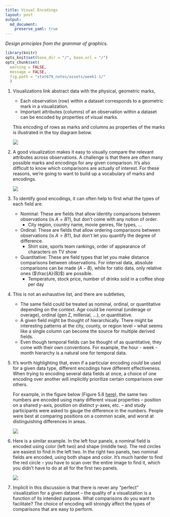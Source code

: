 ```yaml
---
title: Visual Encodings
layout: post
output: 
  md_document:
    preserve_yaml: true
---
```


_Design principles from the grammar of graphics._

```r
library(knitr)
opts_knit$set(base_dir = "/", base.url = "/")
opts_chunk$set(
  warning = FALSE, 
  message = FALSE,
  fig.path = "stat679_notes/assets/week1-1/"
  )
```

1. Visualizations link abstract data with the physical, geometric marks,

    * Each observation (row) within a dataset corresponds to a geometric mark in a
    visualization.
    * Important attributes (columns) of an observation within a dataset can be
    encoded by properties of visual marks.

    This encoding of rows as marks and columns as properties of the marks is
    illustrated in the toy diagram below.

    ![](/stat679_notes/assets/week1-1/encoding_illustration.png)

2. A good visualization makes it easy to visually compare the relevant
attributes across observations. A challenge is that there are often many
possible marks and encodings for any given comparison. It's also difficult to
know which comparisons are actually of interest. For these reasons, we're going
to want to build up a vocabulary of marks and encodings.

    ![](/stat679_notes//assets/week1-1/example_encodings.png)

3. To identify good encodings, it can often help to first what the types of each
field are.

    * Nominal: These are fields that allow identity comparisons between observations
    (is $A = B$?), but don't come with any notion of order.
      - City region, country name, movie genres, file types, ...
    * Ordinal: These are fields that allow ordering comparisons between observations
    (is $A > B$?), but don't let you quantify the degree of difference.
      - Shirt size, sports team rankings, order of appearance of characters on TV show
    * Quantitative: These are field types that let you make distance comparisons
    between observations. For interval data, absolute comparisons can be made ($A - B$), while for ratio data, only relative ones ($\frac{A}{B}$) are possible.
      - Temperature, stock price, number of drinks sold in a coffee shop per day
  
4. This is not an exhaustive list, and there are subtleties,

    * The same field could be treated as nominal, ordinal, or quantitative depending
    on the context. Age could be nominal (underage or overage), ordinal (gen Z,
    millenial, ...), or quantitative.
    * A given field might be thought of hierarchically. There might be interesting
    patterns at the city, county, or region level -- what seems like a single column
    can become the source for multiple derived fields.
    * Even though temporal fields can be thought of as quantitative, they come with
    their own conventions. For example, the hour - week - month hierarchy is a
    natural one for temporal data.
      
5. It's worth highlighting that, even if a particular encoding *could* be used for
a given data type, different encodings have different effectiveness. When trying
to encoding several data fields at once, a choice of one encoding over another
will implicitly prioritize certain comparisons over others. 

    For example, in the figure below (Figure 5.8
    [here](https://search.library.wisc.edu/catalog/9911196629502121)), the same two
    numbers are encoded using many different visual properties -- position on a
    shared $y$-axis, position on distinct $y$-axes, etc. -- and study participants
    were asked to gauge the difference in the numbers. People were best at comparing
    positions on a common scale, and worst at distinguishing differences in areas.
    
    ![](/stat679_notes/assets/week1-1/encoding_effectiveness.png)
  
6. Here is a similar example. In the left four panels, a nominal field is
encoded using color (left two) and shape (middle two). The red circles are
easiest to find in the left two. In the right two panels, two nominal fields are
encoded, using both shape and color. It's much harder to find the red circle --
you have to scan over the entire image to find it, which you didn't have to do
at all for the first two panels.
    
    ![](/stat679_notes/assets/week1-1/encoding_effectiveness_2.png)
  
7. Implicit in this discussion is that there is never any "perfect"
visualization for a given dataset -- the quality of a visualization is a
function of its intended purpose. What comparisons do you want to facilitate?
The choice of encoding will strongly affect the types of comparisons that are
easy to perform.
